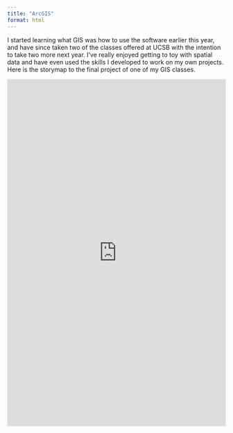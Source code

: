 ```yaml
---
title: "ArcGIS"
format: html
---
```


I started learning what GIS was how to use the software earlier this year, and have since taken two of the classes offered at UCSB with the intention to take two more next year. I've really enjoyed getting to toy with spatial data and have even used the skills I developed to work on my own projects. Here is the storymap to the final project of one of my GIS classes.

<iframe src="https://storymaps.arcgis.com/stories/5faf705556174a63a4c84a16f78f1bb6"
        width="100%" height="800" frameborder="0" allowfullscreen>
</iframe>